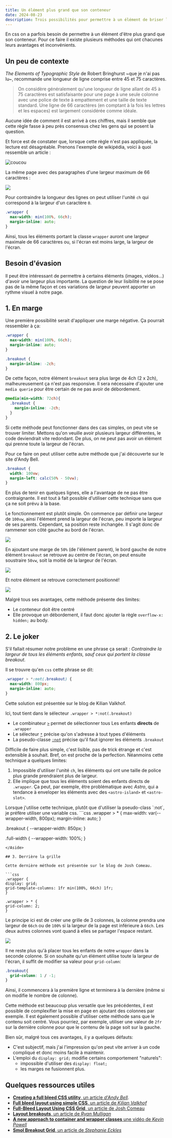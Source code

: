 ```yaml
---
title: Un élément plus grand que son conteneur
date: 2024-08-23
description: Trois possibilités pour permettre à un élément de briser les carcans de son conteneur
---
```


En css on a parfois besoin de permettre à un élément d'être plus grand que son conteneur. Pour ce faire il existe plusieurs méthodes qui ont chacunes leurs avantages et inconvénients.

## Un peu de contexte

*The Elements of Typographic Style* de Robert Bringhurst ~que je n'ai pas lu~, recommande une longueur de ligne comprise entre 45 et 75 caractères.
> On considère généralement qu'une longueur de ligne allant de 45 à 75 caractères est satisfaisante pour une page à une seule colonne avec une police de texte à empattement et une taille de texte standard. Une ligne de 66 caractères (en comptant à la fois les lettres et les espaces) est largement considérée comme idéale.

 Aucune idée de comment il est arrivé à ces chiffres, mais il semble que cette règle fasse à peu près consensus chez les gens qui se posent la question. 

Et force est de constater que, lorsque cette règle n'est pas appliquée, la lecture est désagréable. Prenons l'exemple de wikipédia, voici à quoi ressemble un article :

![coucou](./wikipedia.jpeg)

La même page avec des paragraphes d'une largeur maximum de 66 caractères :

![](./wikipedia-2.jpeg)

Pour contraindre la longueur des lignes on peut utiliser l'unité `ch` qui correspond à la largeur d'un caractère `0`.

```css
.wrapper {
  max-width: min(100%, 66ch);
  margin-inline: auto;
}
```

Ainsi, tous les éléments portant la classe `wrapper` auront une largeur maximale de 66 caractères ou, si l'écran est moins large, la largeur de l'écran.

## Besoin d'évasion

Il peut être intéressant de permettre à certains éléments (images, vidéos...) d'avoir une largeur plus importante. La question de leur lisibilité ne se pose pas de la même façon et ces variations de largeur peuvent apporter un rythme visuel à notre page.

## 1. En marge

Une première possibilité serait d'appliquer une marge négative. Ça pourrait ressembler à ça: 

```css
.wrapper {
  max-width: min(100%, 66ch);
  margin-inline: auto;
}

.breakout {
  margin-inline: -2ch;
}
```

De cette façon, notre élément `breakout` sera plus large de 4ch (2 x 2ch), malheureusement ça n'est pas responsive. Il sera nécessaire d'ajouter une `media querie` pour être certain de ne pas avoir de débordement.

```css
@media(min-width: 72ch){
  .breakout {
    margin-inline: -2ch;
  }
}
```

Si cette méthode peut fonctionner dans des cas simples, on peut vite se trouver limiter. Mettons qu'on veuille avoir plusieurs largeur différentes, le code deviendrait vite redondant. De plus, on ne peut pas avoir un élément qui prenne toute la largeur de l'écran.

Pour ce faire on peut utiliser cette autre méthode que j'ai découverte sur le site d'Andy Bell.
```css
.breakout {
  width: 100vw;
  margin-left: calc(50% - 50vw);
}
```

En plus de tenir en quelques lignes, elle a l'avantage de ne pas être contraignante. Il est tout à fait possible d'utiliser cette technique sans que ça ne soit prévu à la base.

Le fonctionnement est plutôt simple. On commence par définir une largeur de `100vw`, ainsi l'élément prend la largeur de l'écran, peu importe la largeur de ses parents. Cependant, sa position reste inchangée. Il s'agit donc de rammener son côté gauche au bord de l'écran.

![](./margin-0.png)

En ajoutant une marge de `50%` (de l'élément parent), le bord gauche de notre élément `breakout` se retrouve au centre de l'écran, on peut ensuite soustraire `50vw`, soit la moitié de la largeur de l'écran.

![](./margin-1.png)

Et notre élément se retrouve correctement positionné!

![](./margin-2.png)

Malgré tous ses avantages, cette méthode présente des limites:
- Le conteneur doit être centré
- Elle provoque un débordement, il faut donc ajouter la règle `overflow-x: hidden;` au body.

## 2. Le joker

S'il fallait résumer notre problème en une phrase ça serait : *Contraindre la largeur de tous les éléments enfants, sauf ceux qui portent la classe breakout.*

Il se trouvre qu'en `css` cette phrase se dit:

```css
.wrapper > *:not(.breakout) {
  max-width: 800px;
  margin-inline: auto;
}
```

Cette solution est présentée sur le blog de Kilian Valkhof. 

Ici, tout tient dans le sélecteur `.wrapper > *:not(.breakout)`
- Le combinateur [`>`](https://developer.mozilla.org/fr/docs/Web/CSS/Child_combinator) permet de sélectionner tous Les enfants **directs** de `.wrapper`
- Le sélecteur [`*`](https://developer.mozilla.org/fr/docs/Web/CSS/Universal_selectors) précise qu'on s'adresse à tout types d'éléments 
- La pseudo-classe [`:not`](https://developer.mozilla.org/fr/docs/Web/CSS/:not) précise qu'il faut ignorer les éléments `.breakout`

Difficile de faire plus simple, c'est lisible, pas de trick étrange et c'est extensible à souhait. Bref, on est proche de la perfection. Néanmoins cette technique a quelques limites: 
1. Impossible d'utiliser l'unité `ch`, les éléments qui ont une taille de police plus grande prendraient plus de largeur.
1. Elle implique que tous les éléments soient des enfants directs de `.wrapper`. Ça peut, par exemple, être problématique avec *Astro*, qui a tendance à enveloper les éléments avec des `<astro-island>` et `<astro-slot>`.

<Aside>
  Lorsque j'utilise cette technique, plutôt que d'utiliser la pseudo-class `:not`, je préfère utiliser une variable css.
  ```css
  .wrapper > * {
    max-width: var(--wrapper-width, 800px);
    margin-inline: auto;
  }
  
  .breakout {
    --wrapper-width: 850px;
  }
  
  .full-width {
    --wrapper-width: 100%;
  }
  ```
</Aside>

## 3. Derrière la grille

Cette dernière méthode est présentée sur le blog de Josh Comeau.

```css
.wrapper {
  display: grid;
  grid-template-columns: 1fr min(100%, 66ch) 1fr;
}

.wrapper > * {
  grid-column: 2;
} 
```

Le principe ici est de créer une grille de 3 colonnes, la colonne prendra une largeur de `66ch` ou de `100%` si la largeur de la page est inférieure à `66ch`. Les deux autres colonnes vont quand à elles se partager l'espace restant.

![](./grid.png)

Il ne reste plus qu'à placer tous les enfants de notre `wrapper` dans la seconde colonne. Si on souhaite qu'un élément utilise toute la largeur de l'écran, il suffit de modifier sa valeur pour `grid-column`:

```css
.breakout{
  grid-column: 1 / -1;
}
```

Ainsi, il commencera à la première ligne et terminera à la dernière (même si on modifie le nombre de colonne).

Cette méthode est beaucoup plus versatile que les précédentes, il est possible de complexifier la mise en page en ajoutant des colonnes par exemple. Il est également possible d'utiliser cette méthode sans que le contenu soit centré. Vous pourriez, par exemple, utiliser une valeur de `2fr` sur la dernière colonne pour que le contenu de la page soit sur la gauche.

Bien sûr, malgré tous ces avantages, il y a quelques défauts:

- C'est subjectif, mais j'ai l'impression qu'on peut vite arriver à un code compliqué et donc moins facile à maintenir.
- L'emploi du `display: grid;` modifie certains comportement "naturels":
  - impossible d'utiliser des `display: float;`
  - les marges ne fusionnent plus.

## Quelques ressources utiles

- [**Creating a full bleed CSS utility**, un article *d'Andy Bell*](https://piccalil.li/blog/creating-a-full-bleed-css-utility).
- [**Full bleed layout using simple CSS**, un article de *Kilian Valkhof*](https://kilianvalkhof.com/2020/css-html/full-bleed-layout-using-simple-css/)
- [**Full-Bleed Layout Using CSS Grid**, un article de Josh Comeau](https://www.joshwcomeau.com/css/full-bleed/)
- [**Layout breakouts**, un article de *Ryan Mulligan*](https://ryanmulligan.dev/blog/layout-breakouts/)
- [**A new approach to container and wrapper classes** une vidéo de *Kevin Powell*](https://www.youtube.com/watch?v=c13gpBrnGEw)
- [**Smol Breakout Grid**, un article de *Stephanie Eckles*](https://smolcss.dev/#smol-breakout-grid)